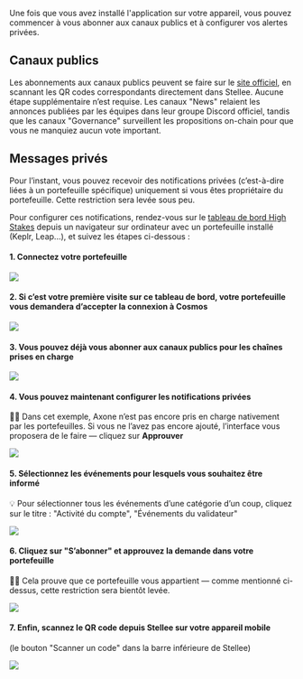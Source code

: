 
Une fois que vous avez installé l'application sur votre appareil, vous pouvez commencer à vous abonner aux canaux publics et à configurer vos alertes privées.

## Canaux publics
Les abonnements aux canaux publics peuvent se faire sur le [site officiel](https://stellee.highstakes.ch/get-started#channels), en scannant les QR codes correspondants directement dans Stellee. Aucune étape supplémentaire n’est requise.
Les canaux "News" relaient les annonces publiées par les équipes dans leur groupe Discord officiel, tandis que les canaux "Governance" surveillent les propositions on-chain pour que vous ne manquiez aucun vote important.

## Messages privés
Pour l’instant, vous pouvez recevoir des notifications privées (c’est-à-dire liées à un portefeuille spécifique) uniquement si vous êtes propriétaire du portefeuille. Cette restriction sera levée sous peu.

Pour configurer ces notifications, rendez-vous sur le [tableau de bord High Stakes](https://app.highstakes.ch/notifications) depuis un navigateur sur ordinateur avec un portefeuille installé (Keplr, Leap...), et suivez les étapes ci-dessous :

#### 1. Connectez votre portefeuille

<img src={step_1}></img>

#### 2. Si c’est votre première visite sur ce tableau de bord, votre portefeuille vous demandera d’accepter la connexion à Cosmos

<img src={step_2}></img>

#### 3. Vous pouvez déjà vous abonner aux canaux publics pour les chaînes prises en charge
   
<img src={step_3}></img>

#### 4. Vous pouvez maintenant configurer les notifications privées
👨‍🏫 Dans cet exemple, Axone n’est pas encore pris en charge nativement par les portefeuilles. Si vous ne l’avez pas encore ajouté, l’interface vous proposera de le faire — cliquez sur **Approuver**

<img src={step_4}></img>

#### 5. Sélectionnez les événements pour lesquels vous souhaitez être informé
💡 Pour sélectionner tous les événements d’une catégorie d’un coup, cliquez sur le titre : "Activité du compte", "Événements du validateur"

<img src={step_5}></img>

#### 6. Cliquez sur "S’abonner" et approuvez la demande dans votre portefeuille
🥷🏽 Cela prouve que ce portefeuille vous appartient — comme mentionné ci-dessus, cette restriction sera bientôt levée.

<img src={step_6}></img>

#### 7. Enfin, scannez le QR code depuis Stellee sur votre appareil mobile
(le bouton "Scanner un code" dans la barre inférieure de Stellee)

<img src={step_7}></img>
